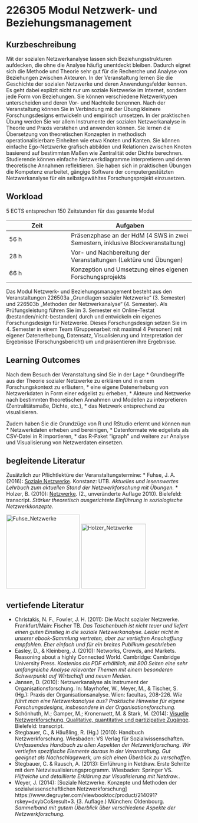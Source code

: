 # 226305 Modul Netzwerk- und Beziehungsmanagement

## Kurzbeschreibung
Mit der sozialen Netzwerkanalyse lassen sich Beziehungsstrukturen aufdecken, die ohne die Analyse häufig unentdeckt bleiben. Dadurch eignet sich die Methode und Theorie sehr gut für die Recherche und Analyse von Beziehungen zwischen Akteuren. 
In der Veranstaltung lernen Sie die Geschichte der sozialen Netzwerke und deren Anwendungsfelder kennen. Es geht dabei explizit nicht nur um soziale Netzwerke im Internet, sondern jede Form von Beziehungen. Sie können verschiedene Netzwerktypen unterscheiden und deren Vor- und Nachteile benennen. Nach der Veranstaltung können Sie in Verbindung mit der Übung kleinere Forschungsdesigns entwickeln und empirisch umsetzen.
In der praktischen Übung werden Sie vor allem Instrumente der sozialen Netzwerkanalyse in Theorie und Praxis verstehen und anwenden können. Sie lernen die Übersetzung von theoretischen Konzepten in methodisch operationalisierbare Einheiten wie etwa Knoten und Kanten. Sie können einfache Ego-Netzwerke grafisch abbilden und Relationen zwischen Knoten basierend auf bestimmten Maßen wie Zentralität oder Dichte berechnen. Studierende können einfache Netzwerkdiagramme interpretieren und deren theoretische Annahmen reflektieren. Sie haben sich in praktischen Übungen die Kompetenz erarbeitet, gängige Software der computergestützten Netzwerkanalyse für ein selbstgewähltes Forschungsprojekt einzusetzen.

## Workload
5 ECTS entsprechen 150 Zeitstunden für das gesamte Modul

Zeit  |Aufgaben
----- |----------
56 h  |Präsenzphase an der HdM (4 SWS in zwei Semestern, inklusive Blockveranstaltung)
28 h  |Vor- und Nachbereitung der Veranstaltungen (Lektüre und Übungen)
66 h  |Konzeption und Umsetzung eines eigenen Forschungsprojekts

Das Modul Netzwerk- und Beziehungsmanagement besteht aus den Veranstaltungen 226503a „Grundlagen sozialer Netzwerke“ (3. Semester) und 226503b „Methoden der Netzwerkanalyse“ (4. Semester). Als Prüfungsleistung führen Sie im 3. Semester ein Online-Testat (bestanden/nicht-bestanden) durch  und entwickeln ein eigenes Forschungsdesign für Netzwerke. Dieses Forschungsdesign setzen Sie im 4. Semester in einem Team (Gruppenarbeit mit maximal 4 Personen) mit eigener Datenerhebung, Datensatz, Visualisierung und Interpretation der Ergebnisse (Forschungsbericht) um und präsentieren ihre Ergebnisse.

## Learning Outcomes
Nach dem Besuch der Veranstaltung sind Sie in der Lage
* Grundbegriffe aus der Theorie sozialer Netzwerke zu erklären und in einem Forschungskontext zu erläutern,
* eine eigene Datenerhebung von Netzwerkdaten in Form einer edgelist zu erheben,
* Akteure und Netzwerke nach bestimmten theoretischen Annahmen und Modellen zu interpretieren (Zentralitätsmaße, Dichte, etc.),
* das Netzwerk entsprechend zu visualisieren.

Zudem haben Sie die Grundzüge von R und RStudio erlernt und können nun
* Netzwerkdaten erheben und bereinigen,
* Datenformate wie edgelists als CSV-Datei in R importieren,
* das R-Paket "igraph" und weitere zur Analyse und Visualisierung von Netzwerdaten einsetzen.

## begleitende Literatur

Zusätzlich zur Pflichtlektüre der Veranstaltungstermine:
* Fuhse, J. A. (2016): [Soziale Netzwerke](https://www.utb-studi-e-book.de/mylibrary/?q=jan+fuhse&order=relevance&dir=desc). Konstanz: UTB. *Aktuelles und lesenswertes Lehrbuch zum aktuellen Stand der Netzwerkforschung mit Übungen.* 
* Holzer, B. (2010): [Netzwerke](https://www.degruyter.com/viewbooktoc/product/461661?rskey=oguDzH&result=2). (2., unveränderte Auflage 2010). Bielefeld: transcript. *Stärker theoretisch ausgerichtete Einführung in soziologische Netzwerkkonzepte*.

<img src="http://www.utb-shop.de/media/catalog/product/cache/1/image/9df78eab33525d08d6e5fb8d27136e95/9/7/9783825245634_3.jpg" alt="Fuhse_Netzwerke" width="200">  <img src="http://www.transcript-verlag.de/media/image/thumbnail/9783899423655_720x720.jpg" alt="Holzer_Netzwerke" width="175">

## vertiefende Literatur

* Christakis, N. F., Fowler, J. H. (2011): Die Macht sozialer Netzwerke. Frankfurt/Main: Fischer TB. *Das Taschenbuch ist nicht teuer und liefert einen guten Einstieg in die soziale Netzwerkanalyse. Leider nicht in unserer ebook-Sammlung vertreten, aber zur vertieften Anschaffung empfohlen. Eher einfach und für ein breites Publikum geschrieben*
* Easley, D., & Kleinberg, J. (2010): Networks, Crowds, and Markets. Reasoning about a highly Connected World. Cambridge: Cambridge University Press. *Kostenlos als PDF erhältlich, mit 800 Seiten eine sehr umfangreiche Analyse relevanter Themen mit einem besonderen Schwerpunkt auf Wirtschaft und neuen Medien.*
* Jansen, D. (2010): Netzwerkanalyse als Instrument der Organisationsforschung. In: Mayrhofer, W., Meyer, M., & Tischer, S. (Hg.): Praxis der Organisationsanalyse. Wien: facultas, 208-226. *Wie führt man eine Netzwerkanalyse aus? Praktische Hinweise für eigene Forschungsdesigns, insbesondere in der Organisationsforschung.*
* Schönhuth, M.; Gamper, M.; Kronenwett, M. & Stark, M. (2014): [Visuelle Netzwerkforschung. Qualitative, quantitative und partizipative Zugänge](https://www.degruyter.com/viewbooktoc/product/397622?rskey=lVcTIr&result=8). Bielefeld: transcript. 
* Stegbauer, C., & Häußling, R. (Hg.) (2010): Handbuch Netzwerkforschung. Wiesbaden: VS Verlag für Sozialwissenschaften. *Umfassendes Handbuch zu allen Aspekten der Netzwerkforschung. Wir vertiefen spezifische Elemente daraus in der Veranstaltung. Gut geeignet als Nachschlagewerk, um sich einen Überblick zu verschaffen.*
* Stegbauer, C. & Rausch, A. (2013): Einführung in Netdraw. Erste Schritte mit dem Netzvisualisierungsprogramm. Wiesbaden: Springer VS. *Hilfreiche und detaillierte Erklärung zur Visualisierung mit Netdraw.*.
* Weyer, J. (2014): [Soziale Netzwerke. Konzepte und Methoden der sozialwissenschaftlichen Netzwerkforschung] https://www.degruyter.com/viewbooktoc/product/214091?rskey=dxybCo&result=3. (3. Auflage.) München: Oldenbourg. *Sammelband mit gutem Überblick über verschiedene Aspekte der Netzwerkforschung.*
